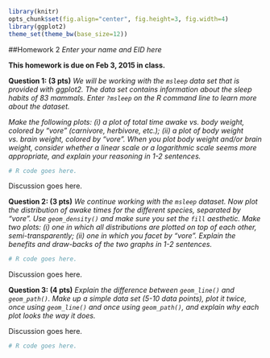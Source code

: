 ```r
library(knitr)
opts_chunk$set(fig.align="center", fig.height=3, fig.width=4)
library(ggplot2)
theme_set(theme_bw(base_size=12))
```
##Homework 2
*Enter your name and EID here*

**This homework is due on Feb 3, 2015 in class.**

**Question 1: (3 pts)** *We will be working with the `msleep` data set that is provided with ggplot2. The data set contains information about the sleep habits of 83 mammals. Enter `?msleep` on the R command line to learn more about the dataset.*

*Make the following plots: (i) a plot of total time awake vs. body weight, colored by "vore" (carnivore, herbivore, etc.); (ii) a plot of body weight vs. brain weight, colored by "vore". When you plot body weight and/or brain weight, consider whether a linear scale or a logarithmic scale seems more appropriate, and explain your reasoning in 1-2 sentences.*
```r
# R code goes here.
```
Discussion goes here.

**Question 2: (3 pts)** *We continue working with the `msleep` dataset. Now plot the distribution of awake times for the different species, separated by "vore". Use `geom_density()` and make sure you set the `fill` aesthetic. Make two plots: (i) one in which all distributions are plotted on top of each other, semi-transparently; (ii) one in which you facet by "vore". Explain the benefits and draw-backs of the two graphs in 1-2 sentences.*

```r
# R code goes here.
```
Discussion goes here.

**Question 3: (4 pts)** *Explain the difference between `geom_line()` and `geom_path()`. Make up a simple data set (5-10 data points), plot it twice, once using `geom_line()` and once using `geom_path()`, and explain why each plot looks the way it does.*

Discussion goes here.
```r
# R code goes here.
```



